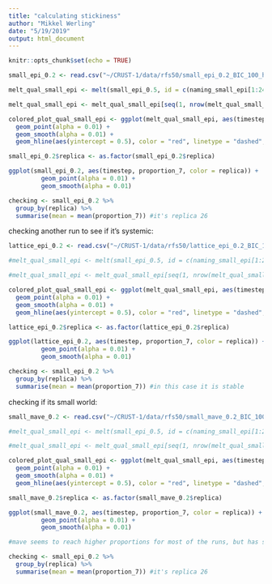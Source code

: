 ```yaml
---
title: "calculating stickiness"
author: "Mikkel Werling"
date: "5/19/2019"
output: html_document
---
```


```r
knitr::opts_chunk$set(echo = TRUE)
```

```r
small_epi_0.2 <- read.csv("~/CRUST-1/data/rfs50/small_epi_0.2_BIC_100_hard_100.csv", sep=";")

melt_qual_small_epi <- melt(small_epi_0.5, id = c(naming_small_epi[1:24], naming_small_epi[39:46]))

melt_qual_small_epi <- melt_qual_small_epi[seq(1, nrow(melt_qual_small_epi), 100), ]

colored_plot_qual_small_epi <- ggplot(melt_qual_small_epi, aes(timestep, value, color = variable))+
  geom_point(alpha = 0.01) +
  geom_smooth(alpha = 0.01) +
  geom_hline(aes(yintercept = 0.5), color = "red", linetype = "dashed", size = 1)

small_epi_0.2$replica <- as.factor(small_epi_0.2$replica)

ggplot(small_epi_0.2, aes(timestep, proportion_7, color = replica)) + 
         geom_point(alpha = 0.01) + 
         geom_smooth(alpha = 0.01)

checking <- small_epi_0.2 %>%
  group_by(replica) %>%
  summarise(mean = mean(proportion_7)) #it's replica 26


```

checking another run to see if it's systemic:

```r

lattice_epi_0.2 <- read.csv("~/CRUST-1/data/rfs50/lattice_epi_0.2_BIC_100_hard_100.csv", sep=";")

#melt_qual_small_epi <- melt(small_epi_0.5, id = c(naming_small_epi[1:24], naming_small_epi[39:46]))

#melt_qual_small_epi <- melt_qual_small_epi[seq(1, nrow(melt_qual_small_epi), 100), ]

colored_plot_qual_small_epi <- ggplot(melt_qual_small_epi, aes(timestep, value, color = variable))+
  geom_point(alpha = 0.01) +
  geom_smooth(alpha = 0.01) +
  geom_hline(aes(yintercept = 0.5), color = "red", linetype = "dashed", size = 1)

lattice_epi_0.2$replica <- as.factor(lattice_epi_0.2$replica)

ggplot(lattice_epi_0.2, aes(timestep, proportion_7, color = replica)) + 
         geom_point(alpha = 0.01) + 
         geom_smooth(alpha = 0.01)

checking <- small_epi_0.2 %>%
  group_by(replica) %>%
  summarise(mean = mean(proportion_7)) #in this case it is stable 

```

checking if its small world:
```r
small_mave_0.2 <- read.csv("~/CRUST-1/data/rfs50/small_mave_0.2_BIC_100_hard_100.csv", sep=";")

#melt_qual_small_epi <- melt(small_epi_0.5, id = c(naming_small_epi[1:24], naming_small_epi[39:46]))

#melt_qual_small_epi <- melt_qual_small_epi[seq(1, nrow(melt_qual_small_epi), 100), ]

colored_plot_qual_small_epi <- ggplot(melt_qual_small_epi, aes(timestep, value, color = variable))+
  geom_point(alpha = 0.01) +
  geom_smooth(alpha = 0.01) +
  geom_hline(aes(yintercept = 0.5), color = "red", linetype = "dashed", size = 1)

small_mave_0.2$replica <- as.factor(small_mave_0.2$replica)

ggplot(small_mave_0.2, aes(timestep, proportion_7, color = replica)) + 
         geom_point(alpha = 0.01) + 
         geom_smooth(alpha = 0.01)

#mave seems to reach higher proportions for most of the runs, but has some which are relatively low. It isn't systematic. 

checking <- small_epi_0.2 %>%
  group_by(replica) %>%
  summarise(mean = mean(proportion_7)) #it's replica 26
```
